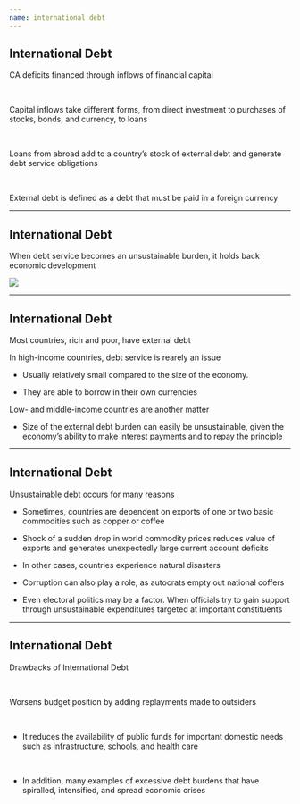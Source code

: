 ```yaml
---
name: international debt
---
```


## International Debt

CA deficits financed through inflows of financial capital

<br>

::: {.fragment}
Capital inflows take different forms, from direct investment to purchases of stocks, bonds, and currency, to loans
:::

<br>

::: {.fragment}
Loans from abroad add to a country's stock of [external debt]{.hp} and generate [debt service obligations]{.hp} 
:::

<br>

::: {.fragment}
[External debt is defined as a debt that must be paid in a foreign currency]{.hp .align-center}
:::

---

## International Debt

When debt service becomes an [unsustainable burden]{.hp}, it holds back economic development

![](images/africa-foreign-debt-mountain.png){fig-align="center"}

---

## International Debt

Most countries, rich and poor, have external debt

::: {.fragment}
In [high-income countries]{.hp}, debt service is rearely an issue

- Usually relatively small compared to the size of the economy. 

- They are able to borrow in their own currencies
:::

::: {.fragment}
[Low- and middle-income countries]{.hp} are another matter

- Size of the external debt burden can easily be unsustainable, given the economy's ability to make interest payments and to repay the principle
:::

---

## International Debt

Unsustainable debt occurs for many reasons

::: {.incremental}
- Sometimes, countries are [dependent on exports]{.hp} of one or two basic commodities such as copper or coffee

- Shock of a sudden drop in world commodity prices reduces value of exports and generates unexpectedly large current account deficits 

- In other cases, countries experience [natural disasters]{.hp}

- [Corruption]{.hp} can also play a role, as autocrats empty out national coffers

- Even electoral politics may be a factor. 
When officials try to gain support through [unsustainable expenditures]{.hp} targeted at important constituents
:::

---

## International Debt

[Drawbacks of International Debt]{.hp}

<br>

::: {.fragment}
Worsens budget position by adding replayments made to outsiders 

<br>

- It reduces the [availability of public funds]{.hp} for important domestic needs such as infrastructure, schools, and health care

<br>

- In addition, many examples of excessive debt burdens that have spiralled, intensified, and spread economic crises
:::

